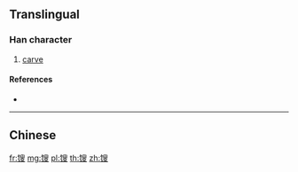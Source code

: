 {{character info/new}}
{{also|鎪}}
==Translingual==

===Han character===
{{Han char|rn=167|rad=钅|as=09|sn=14|four=|canj=CHXE,OPHXE,XCHXE}}

# [[carve]]

====References====
* {{Han ref|kx=1328.061|hdz=64233.050|uh=953C|ud=38204}}

----

==Chinese==
{{zh-see|鎪}}

[[fr:锼]]
[[mg:锼]]
[[pl:锼]]
[[th:锼]]
[[zh:锼]]